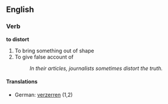==English==

===Verb===
'''to distort'''
#To bring something out of shape
#To give false account of
#:''In their articles, journalists sometimes distort the truth.''

====Translations====
*German: [[verzerren]] (1,2)